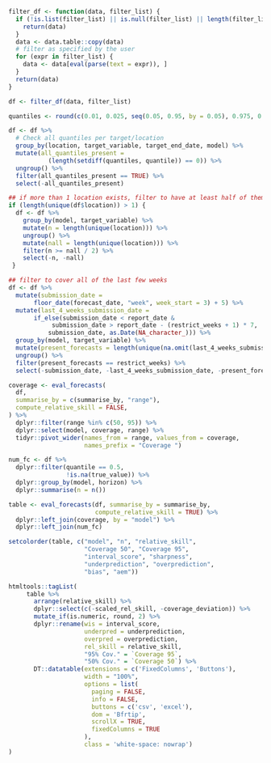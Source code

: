 ```r
filter_df <- function(data, filter_list) {
  if (!is.list(filter_list) || is.null(filter_list) || length(filter_list) == 0) {
    return(data)
  }
  data <- data.table::copy(data)
  # filter as specified by the user
  for (expr in filter_list) {
    data <- data[eval(parse(text = expr)), ]
  }
  return(data)
}
```

```r
df <- filter_df(data, filter_list)

quantiles <- round(c(0.01, 0.025, seq(0.05, 0.95, by = 0.05), 0.975, 0.99), 3)

df <- df %>%
  # Check all quantiles per target/location
  group_by(location, target_variable, target_end_date, model) %>%
  mutate(all_quantiles_present =
           (length(setdiff(quantiles, quantile)) == 0)) %>%
  ungroup() %>%
  filter(all_quantiles_present == TRUE) %>%
  select(-all_quantiles_present)

## if more than 1 location exists, filter to have at least half of them
if (length(unique(df$location)) > 1) {
  df <- df %>%
    group_by(model, target_variable) %>%
    mutate(n = length(unique(location))) %>%
    ungroup() %>%
    mutate(nall = length(unique(location))) %>%
    filter(n >= nall / 2) %>%
    select(-n, -nall)
 }

## filter to cover all of the last few weeks
df <- df %>%
  mutate(submission_date =
	   floor_date(forecast_date, "week", week_start = 3) + 5) %>%
  mutate(last_4_weeks_submission_date =
	   if_else(submission_date < report_date &
		    submission_date > report_date - (restrict_weeks + 1) * 7,
		   submission_date, as.Date(NA_character_))) %>%
  group_by(model, target_variable) %>%
  mutate(present_forecasts = length(unique(na.omit(last_4_weeks_submission_date)))) %>%
  ungroup() %>%
  filter(present_forecasts == restrict_weeks) %>%
  select(-submission_date, -last_4_weeks_submission_date, -present_forecasts)

coverage <- eval_forecasts(
  df, 
  summarise_by = c(summarise_by, "range"), 
  compute_relative_skill = FALSE,
) %>%
  dplyr::filter(range %in% c(50, 95)) %>%
  dplyr::select(model, coverage, range) %>%
  tidyr::pivot_wider(names_from = range, values_from = coverage, 
                     names_prefix = "Coverage ")

num_fc <- df %>%
  dplyr::filter(quantile == 0.5, 
                !is.na(true_value)) %>%
  dplyr::group_by(model, horizon) %>%
  dplyr::summarise(n = n())

table <- eval_forecasts(df, summarise_by = summarise_by, 
                        compute_relative_skill = TRUE) %>%
  dplyr::left_join(coverage, by = "model") %>%
  dplyr::left_join(num_fc)

setcolorder(table, c("model", "n", "relative_skill",
                     "Coverage 50", "Coverage 95",
                     "interval_score", "sharpness",
                     "underprediction", "overprediction",
                     "bias", "aem"))

htmltools::tagList(
     table %>%
       arrange(relative_skill) %>%
       dplyr::select(c(-scaled_rel_skill, -coverage_deviation)) %>%
       mutate_if(is.numeric, round, 2) %>%
       dplyr::rename(wis = interval_score,
                     underpred = underprediction,
                     overpred = overprediction,
                     rel_skill = relative_skill, 
                     "95% Cov." = `Coverage 95`, 
                     "50% Cov." = `Coverage 50`) %>%
       DT::datatable(extensions = c('FixedColumns', 'Buttons'),
                     width = "100%",
                     options = list(
                       paging = FALSE,
                       info = FALSE,
                       buttons = c('csv', 'excel'),
                       dom = 'Bfrtip',
                       scrollX = TRUE,
                       fixedColumns = TRUE
                     ), 
                     class = 'white-space: nowrap')
)
```



